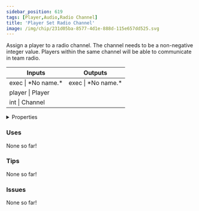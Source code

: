 ```yaml
---
sidebar_position: 619
tags: [Player,Audio,Radio Channel]
title: 'Player Set Radio Channel'
image: /img/chip/231d05ba-8577-4d1e-888d-115e657dd525.svg
---
```


Assign a player to a radio channel. The channel needs to be a non-negative integer value. Players within the same channel will be able to communicate in team radio.



<IChip uuid="231d05ba-8577-4d1e-888d-115e657dd525"/>

<table><thead><tr><th>Inputs</th><th>Outputs</th></tr></thead><tbody><tr><td>exec | *No name.*</td><td>exec | *No name.*</td></tr><tr><td>player | Player</td><td /></tr><tr><td>int | Channel</td><td /></tr></tbody></table>

<details>
  <summary>Properties</summary>
  <div>
    <div>
    <table>
      <tbody>
        <tr>
          <td>Is beta required?</td>
          <td>No</td>
        </tr>
        <tr>
          <td>Is chip a trolling risk?</td>
          <td>No</td>
        </tr>
        <tr>
          <td>Is chip a role assignment risk?</td>
          <td>No</td>
        </tr>
        <tr>
          <td>Chip UUID</td>
          <td>231d05ba-8577-4d1e-888d-115e657dd525</td>
        </tr>
        <tr>
          <td>Room availability</td>
          <td>Available everywhere</td>
        </tr>
      </tbody>
    </table>
    </div>
  </div>
</details>

### Uses

None so far!

### Tips

None so far!

### Issues

None so far!